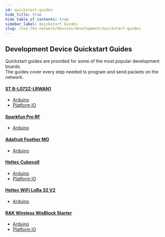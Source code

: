 ```yaml
---
id: quickstart-guides
hide_title: true
hide_table_of_contents: true
sidebar_label: Quickstart Guides
slug: /use-the-network/devices/development/quickstart-guides
---
```


## Development Device Quickstart Guides

Quickstart guides are provided for some of the most popular development
boards.  
The guides cover every step needed to program and send packets on the network.

#### [ST B-L072Z-LRWAN1](/use-the-network/devices/development/stmicroelectronics/st-b-l072z-lrwan1)

- [Arduino](/use-the-network/devices/development/stmicroelectronics/st-b-l072z-lrwan1/arduino)
- [Platform IO](/use-the-network/devices/development/stmicroelectronics/st-b-l072z-lrwan1/platformio)

#### [Sparkfun Pro RF](/use-the-network/devices/development/sparkfun/pro-rf)

- [Arduino](/use-the-network/devices/development/sparkfun/pro-rf/arduino)

#### [Adafruit Feather MO](/use-the-network/devices/development/adafruit/adafruit-feather-m0-rfm95)

- [Arduino](/use-the-network/devices/development/adafruit/adafruit-feather-m0-rfm95/arduino)

#### [Heltec Cubecell](/use-the-network/devices/development/heltec/cubecell-dev-board)

- [Arduino](/use-the-network/devices/development/heltec/cubecell-dev-board/arduino)
- [Platform IO](/use-the-network/devices/development/heltec/cubecell-dev-board/platformio)

#### [Heltec WiFi LoRa 32 V2](/use-the-network/devices/development/heltec/wifi-lora-32-v2)

- [Arduino](/use-the-network/devices/development/heltec/wifi-lora-32-v2/arduino)

#### [RAK Wireless WisBlock Starter](/use-the-network/devices/development/rakwireless/wisblock-4631)

- [Arduino](/use-the-network/devices/development/rakwireless/wisblock-4631/arduino)
- [Platform IO](/use-the-network/devices/development/rakwireless/wisblock-4631/platformio)
